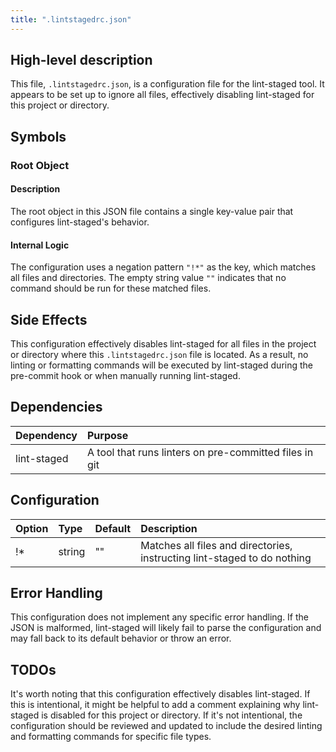 ```yaml
---
title: ".lintstagedrc.json"
---
```


## High-level description

This file, `.lintstagedrc.json`, is a configuration file for the lint-staged tool. It appears to be set up to ignore all files, effectively disabling lint-staged for this project or directory.

## Symbols

### Root Object
#### Description
The root object in this JSON file contains a single key-value pair that configures lint-staged's behavior.

#### Internal Logic
The configuration uses a negation pattern `"!*"` as the key, which matches all files and directories. The empty string value `""` indicates that no command should be run for these matched files.

## Side Effects
This configuration effectively disables lint-staged for all files in the project or directory where this `.lintstagedrc.json` file is located. As a result, no linting or formatting commands will be executed by lint-staged during the pre-commit hook or when manually running lint-staged.

## Dependencies
| Dependency | Purpose |
|:-----------|:--------|
| lint-staged | A tool that runs linters on pre-committed files in git |

## Configuration
| Option | Type | Default | Description |
|:-------|:-----|:--------|:------------|
| !* | string | "" | Matches all files and directories, instructing lint-staged to do nothing |

## Error Handling
This configuration does not implement any specific error handling. If the JSON is malformed, lint-staged will likely fail to parse the configuration and may fall back to its default behavior or throw an error.

## TODOs
It's worth noting that this configuration effectively disables lint-staged. If this is intentional, it might be helpful to add a comment explaining why lint-staged is disabled for this project or directory. If it's not intentional, the configuration should be reviewed and updated to include the desired linting and formatting commands for specific file types.